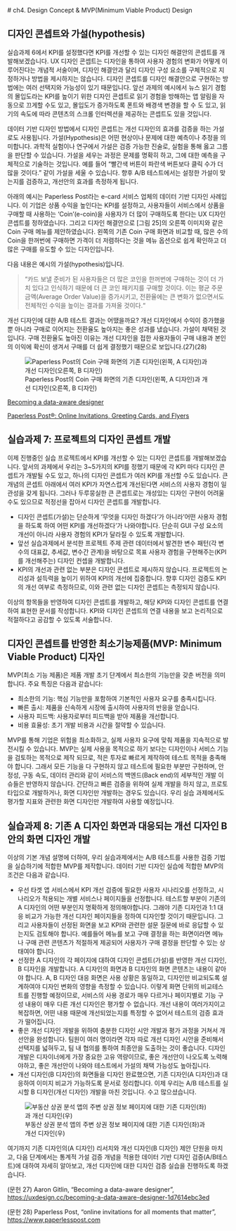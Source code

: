  # ch4. Design Concept & MVP(Minimum Viable Product) Design

## 디자인 콘셉트와 가설(hypothesis)

실습과제 6에서 KPI를 설정했다면 KPI를 개선할 수 있는 디자인 해결안의 콘셉트를 개발해보겠습니다. UX 디자인 콘셉트는 디자인을 통하여 사용자 경험의 변화가 어떻게 이루어진다는 개념적 서술이며, 디자인 해결안과 달리 디자인 구성 요소를 구체적으로 지정하거나 방법을 제시하지는 않습니다. 디자인 콘셉트를 디자인 해결안으로 구현하는 방법에는 여러 선택지와 가능성이 있기 때문입니다. 앞선 과제의 예시에서 뉴스 읽기 경험의 몰입도라는 KPI를 높이기 위한 디자인 콘셉트로 읽기 경험을 방해하는 앱 알림을 자동으로 끄게할 수도 있고, 몰입도가 증가하도록 폰트와 배경색 변경을 할 수 도 있고, 읽기의 속도에 따라 콘텐츠의 스크롤 인터렉션을 제공하는 콘셉트도 있을 것입니다.

데이터 기반 디자인 방법에서 디자인 콘셉트는 개선 디자인의 효과를 검증을 하는 가설로도 사용됩니다. 가설(Hypothesis)은 어떤 현상이나 문제에 대한 예측이나 추정을 의미합니다. 과학적 실험이나 연구에서 가설은 검증 가능한 진술로, 실험을 통해 옳고 그름을 판단할 수 있습니다. 가설을 세우는 과정은 문제를 명확히 하고, 그에 대한 예측을 구체적으로 기술하는 것입니다. 예를 들어 "빨간색 버튼이 파란색 버튼보다 클릭 수가 더 많을 것이다.” 같이 가설을 세울 수 있습니다. 향후 A/B 테스트에서는 설정한 가설이 맞는지를 검증하고, 개선안의 효과를 측정하게 됩니다.

아래의 예시는 Paperless Post라는 e-card 서비스 업체의 데이터 기반 디자인 사례입니다. 이 기업은 상품 수익을 높인다는 KPI를 설정하고, 사용자들이 서비스에서 상품을 구매할 때 사용하는 ‘Coin’(e-coin)을 사용자가 더 많이 구매하도록 한다는 UX 디자인 콘셉트를 정하였습니다. 그리고 디자인 해결안으로 \[그림 25\]의 오른쪽 이미지와 같은 Coin 구매 메뉴를 제안하였습니다. 왼쪽의 기존 Coin 구매 화면과 비교할 때, 많은 수의 Coin을 한꺼번에 구매하면 가격이 더 저렴하다는 것을 메뉴 옵션으로 쉽게 확인하고 더 많은 구매를 유도할 수 있는 디자인입니다.

다음 내용은 예시의 가설(hypothesis)입니다.

> “카드 보낼 준비가 된 사용자들은 더 많은 코인을 한꺼번에 구매하는 것이 더 가치 있다고 인식하기 때문에 더 큰 코인 패키지를 구매할 것이다. 이는 평균 주문 금액(Average Order Value)을 증가시키고, 전환율에는 큰 변화가 없으면서도 전체적인 수익을 높이는 결과를 가져올 것이다.“

개선 디자인에 대한 A/B 테스트 결과는 어땠을까요? 개선 디자인에서 수익이 증가했을 뿐 아니라 구매로 이어지는 전환율도 높아지는 좋은 성과를 냈습니다. 가설이 채택된 것입니다. 구매 전환율도 높아진 이유는 개선 디자인을 접한 사용자들이 구매 내용과 본인의 이익에 확신이 생겨서 구매를 더 쉽게 결정했기 때문으로 보입니다.(27)(28)

![Paperless Post의 Coin 구매 화면의 기존 디자인(왼쪽, A 디자인)과 개선 디자인(오른쪽, B 디자인)](img/fig24.png)

[Becoming a data-aware designer](https://uxdesign.cc/becoming-a-data-aware-designer-1d7614ebc3ed)

[Paperless Post®: Online Invitations, Greeting Cards, and Flyers](https://www.paperlesspost.com)

## 실습과제 7: 프로젝트의 디자인 콘셉트 개발

이제 진행중인 실습 프로젝트에서 KPI를 개선할 수 있는 디자인 콘셉트를 개발해보겠습니다. 앞서의 과제에서 우리는 3\~5가지의 KPI를 정했기 때문에 각 KPI 마다 디자인 콘셉트가 개발될 수도 있고, 하나의 디자인 콘셉트가 여러 KPI를 개선할 수도 있습니다. 큰 개념의 콘셉트 아래에서 여러 KPI가 자연스럽게 개선된다면 서비스의 사용자 경험이 일관성을 갖게 됩니다. 그러나 두루뭉실한 큰 콘셉트로는 개성있는 디자인 구현이 어려울 수도 있으므로 적정선을 잡아서 디자인 콘셉트를 개발합니다.

-   디자인 콘셉트(가설)는 단순하게 ‘무엇을 디자인 하겠다’가 아니라’어떤 사용자 경험을 하도록 하여 어떤 KPI를 개선하겠다’가 나와야합니다. 단순히 GUI 구성 요소의 개선이 아니라 사용자 경험의 KPI가 달라질 수 있도록 개발합니다.
-   앞선 실습과제에서 분석한 프로젝트 주제 관련 데이터에서 발견한 변수 패턴(각 변수의 대표값, 추세값, 변수간 관계)을 바탕으로 목표 사용자 경험을 구현해주는(KPI를 개선해주는) 디자인 컨셉을 개발합니다.
-   KPI의 개선과 관련 없는 부분은 디자인 콘셉트로 제시하지 않습니다. 프로젝트의 논리성과 설득력을 높이기 위하여 KPI의 개선에 집중합니다. 향후 디자인 검증도 KPI의 개선 여부로 측정하므로, 이와 관련 없는 디자인 콘셉트는 측정되지 않습니다.

이상의 항목들을 반영하여 디자인 콘셉트를 개발하고, 해당 KPI와 디자인 콘셉트를 연결하여 표현한 문서를 작성합니다. KPI와 디자인 콘셉트의 연결 내용을 보고 논리적으로 적절하다고 공감할 수 있도록 서술합니다.

## 디자인 콘셉트를 반영한 최소기능제품(MVP: Minimum Viable Product) 디자인

MVP(최소 기능 제품)은 제품 개발 초기 단계에서 최소한의 기능만을 갖춘 버전을 의미합니다. 주요 특징은 다음과 같습니다:

-   최소한의 기능: 핵심 기능만을 포함하여 기본적인 사용자 요구를 충족시킵니다.
-   빠른 출시: 제품을 신속하게 시장에 출시하여 사용자의 반응을 얻습니다.
-   사용자 피드백: 사용자로부터 피드백을 받아 제품을 개선합니다.
-   비용 효율성: 초기 개발 비용과 시간을 절약할 수 있습니다.

MVP를 통해 기업은 위험을 최소화하고, 실제 사용자 요구에 맞춰 제품을 지속적으로 발전시킬 수 있습니다. MVP는 실제 사용을 목적으로 하기 보다는 디자인이나 서비스 기능을 검토하는 목적으로 제작 되므로, 적은 투자로 빠르게 제작하여 테스트 목적을 충족해야 합니다. 그래서 모든 기능을 다 구현하지 않고 테스트에 필요한 부분만 구현하며, 안정성, 구동 속도, 데이터 관리와 같이 서비스의 백엔드(Back end)의 세부적인 개발 이슈들은 반영하지 않습니다. 간단하고 빠른 검증을 위하여 실제 개발을 하지 않고, 프로토타입으로 개발하거나, 화면 디자인만 개발하는 경우도 있습니다. 우리 실습 과제에서도 평가할 지표와 관련한 화면 디자인만 개발하여 사용할 예정입니다.

## 실습과제 8: 기존 A 디자인 화면과 대응되는 개선 디자인 B안의 화면 디자인 개발

이상의 기본 개념 설명에 더하여, 우리 실습과제에서는 A/B 테스트를 사용한 검증 기법을 실습하기에 적합한 MVP를 제작합니다. 데이터 기반 디자인 실습에 적합한 MVP의 조건은 다음과 같습니다.

-   우선 타겟 앱 서비스에서 KPI 개선 검증에 필요한 사용자 시나리오를 선정하고, 시나리오가 적용되는 개별 서비스나 페이지들을 선정합니다. 테스트할 부분이 기존의 A 디자인의 어떤 부분인지 명확하게 정의해야합니다. 그래야 기존 디자인과 1:1 대응 비교가 가능한 개선 디자인 페이지들을 정하여 디자인할 것이기 때문입니다. 그리고 사용자들이 선정된 화면을 보고 KPI와 관련한 설문 질문에 바로 응답할 수 있는지도 검토해야 합니다. 예를들어 메뉴를 보고 구매 결정을 하는 화면이라면 메뉴나 구매 관련 콘텐츠가 적절하게 제공되어 사용자가 구매 결정을 판단할 수 있는 상태여야 합니다.
-   선정한 A 디자인의 각 페이지에 대하여 디자인 콘셉트(가설)를 반영한 개선 디자인, B 디자인을 개발합니다. A 디자인의 화면과 B 디자인의 화면 콘텐츠는 내용이 같아야 합니다. A, B 디자인 대응 화면은 사용 상황은 동일하고, 디자인만 비교되도록 설계하여야 디자인 변화의 영향을 측정할 수 있습니다. 이렇게 화면 단위의 비교테스트를 진행할 예정이므로, 서비스의 사용 경로가 매우 다르거나 페이지별로 기능 구성 내용이 매우 다른 개선 디자인은 평가할 수 없습니다. 개선 내용이 여러가지이고 복잡하면, 어떤 내용 때문에 개선되었는지를 특정할 수 없어서 테스트의 검증 효과가 떨어집니다.
-   좋은 개선 디자인 개발을 위하여 충분한 디자인 시안 개발과 평가 과정을 거쳐서 개선안을 완성합니다. 팀원이 여러 명이라면 각자 따로 개선 디자인 시안을 준비해서 선택지를 넓혀두고, 팀 내 협의를 통하여 최종안을 도출하는 것이 좋습니다. 디자인 개발은 디자이너에게 가장 중요한 고유 역량이므로, 좋은 개선안이 나오도록 노력해야하고, 좋은 개선안이 나와야 테스트에서 가설의 채택 가능성도 높아집니다.
-   개선 디자인(B 디자인)의 화면들을 디자인 완료했으면, 기존 디자인(A 디자인)과 대응하여 이미지 비교가 가능하도록 문서로 정리합니다. 이제 우리는 A/B 테스트를 실시할 B 디자인(개선 디자인) 개발을 마친 것입니다. 수고 많으셨습니다.

![부동산 상권 분석 앱의 주변 상권 정보 페이지에 대한 기존 디자인(좌)과 개선 디자인(우)](img/fig25.png)

여기까지 기존 디자인의(A 디자인) 리서치와 개선 디자인(B 디자인) 제안 단원을 마치고, 다음 단계에서는 통계적 가설 검증 개념을 적용한 데이터 기반 디자인 검증(A/B테스트)에 대하여 자세히 알아보고, 개선 디자인에 대한 디자인 검증 실습을 진행하도록 하겠습니다.

(문헌 27) Aaron Gitlin, “Becoming a data-aware designer”, <https://uxdesign.cc/becoming-a-data-aware-designer-1d7614ebc3ed>

(문헌 28) Paperless Post, “online invitations for all moments that matter”, <https://www,paperlesspost.com>
